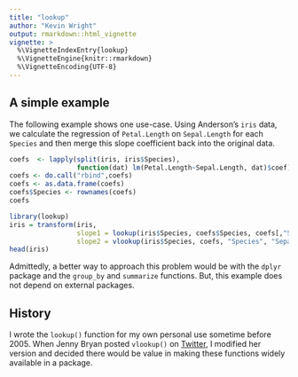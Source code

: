 ```yaml
---
title: "lookup"
author: "Kevin Wright"
output: rmarkdown::html_vignette
vignette: >
  %\VignetteIndexEntry{lookup}
  %\VignetteEngine{knitr::rmarkdown}
  %\VignetteEncoding{UTF-8}
---
```


## A simple example

The following example shows one use-case.  Using Anderson's `iris` data, we calculate the regression of `Petal.Length` on `Sepal.Length` for each `Species` and then merge this slope coefficient back into the original data.

```r
coefs  <- lapply(split(iris, iris$Species),
                 function(dat) lm(Petal.Length~Sepal.Length, dat)$coef)
coefs <- do.call("rbind",coefs)
coefs <- as.data.frame(coefs)
coefs$Species <- rownames(coefs)
coefs

library(lookup)
iris = transform(iris,
                 slope1 = lookup(iris$Species, coefs$Species, coefs[,"Sepal.Length"]),
                 slope2 = vlookup(iris$Species, coefs, "Species", "Sepal.Length"))
head(iris)
```

Admittedly, a better way to approach this problem would be with the `dplyr` package and the `group_by` and `summarize` functions. But, this example does not depend on external packages.

## History

I wrote the `lookup()` function for my own personal use sometime before 2005. When Jenny Bryan posted `vlookup()` on [Twitter](https://twitter.com/JennyBryan/status/980978609794895872), I modified her version and decided there would be value in making these functions widely available in a package.
